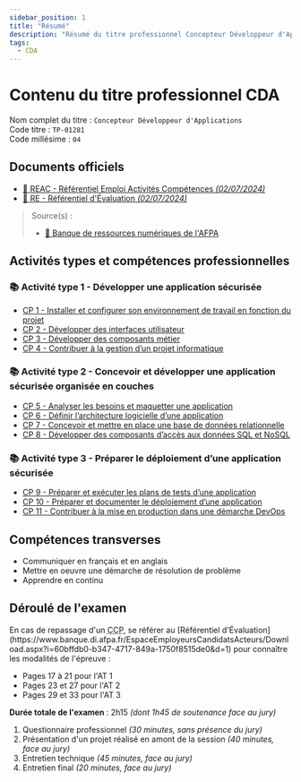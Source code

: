 ```yaml
---
sidebar_position: 1
title: "Résumé"
description: "Résumé du titre professionnel Concepteur Développeur d'Applications (CDA TP-01281m04, actif depuis décembre 2023)."
tags:
  - CDA
---
```



# Contenu du titre professionnel CDA

Nom complet du titre : `Concepteur Développeur d'Applications`  
Code titre : `TP-01281`  
Code millésime : `04`

## Documents officiels

- [📄 REAC - Référentiel Emploi Activités Compétences _(02/07/2024)_](https://www.banque.di.afpa.fr/EspaceEmployeursCandidatsActeurs/Download.aspx?i=4bab86d3-0e9d-470b-b6a2-a703e3549da8&d=1)
- [📄 RE - Référentiel d'Évaluation _(02/07/2024)_](https://www.banque.di.afpa.fr/EspaceEmployeursCandidatsActeurs/Download.aspx?i=60bffdb0-b347-4717-849a-1750f8515de0&d=1)

> Source(s) :
>
> - [🔗 Banque de ressources numériques de l'AFPA](https://www.banque.di.afpa.fr/EspaceEmployeursCandidatsActeurs/EGPResultat.aspx?ct=01281m04&cd=&cr=&type=t)

## Activités types et compétences professionnelles

### 📚 Activité type 1 - Développer une application sécurisée

- [CP 1 - Installer et configurer son environnement de travail en fonction du projet](./AT1/CP1)
- [CP 2 - Développer des interfaces utilisateur](./AT1/CP2)
- [CP 3 - Développer des composants métier](./AT1/CP3)
- [CP 4 - Contribuer à la gestion d’un projet informatique](./AT1/CP4)

### 📚 Activité type 2 - Concevoir et développer une application sécurisée organisée en couches

- [CP 5 - Analyser les besoins et maquetter une application](./AT2/CP5)
- [CP 6 - Définir l’architecture logicielle d’une application](./AT2/CP6)
- [CP 7 - Concevoir et mettre en place une base de données relationnelle](./AT2/CP7)
- [CP 8 - Développer des composants d’accès aux données SQL et NoSQL](./AT2/CP8)

### 📚 Activité type 3 - Préparer le déploiement d’une application sécurisée

- [CP 9 - Préparer et exécuter les plans de tests d’une application](./AT3/CP9)
- [CP 10 - Préparer et documenter le déploiement d’une application](./AT3/CP10)
- [CP 11 - Contribuer à la mise en production dans une démarche DevOps](./AT3/CP11)

## Compétences transverses

- Communiquer en français et en anglais
- Mettre en oeuvre une démarche de résolution de problème
- Apprendre en continu

## Déroulé de l'examen

<Admonition type="info" title="Déroulé relatif au passage de l'épreuve dans sa globalité">
  En cas de repassage d'un <abbr title="Certificat de Compétences Professionnelles">CCP</abbr>,
  se référer au [Référentiel d'Évaluation](https://www.banque.di.afpa.fr/EspaceEmployeursCandidatsActeurs/Download.aspx?i=60bffdb0-b347-4717-849a-1750f8515de0&d=1)
  pour connaître les modalités de l'épreuve :

  - Pages 17 à 21 pour l'AT 1
  - Pages 23 et 27 pour l'AT 2
  - Pages 29 et 33 pour l'AT 3
</Admonition>

**Durée totale de l'examen** : 2h15 _(dont 1h45 de soutenance face au jury)_

1. Questionnaire professionnel _(30 minutes, sans présence du jury)_
2. Présentation d'un projet réalisé en amont de la session _(40 minutes, face au jury)_
3. Entretien technique _(45 minutes, face au jury)_
4. Entretien final _(20 minutes, face au jury)_
